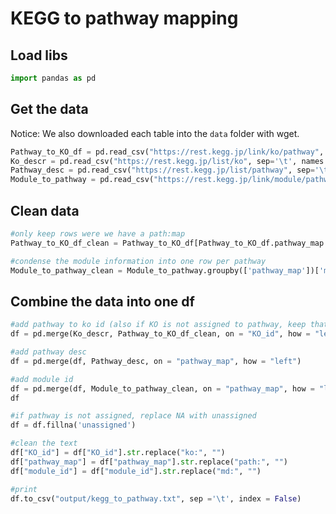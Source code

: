 # KEGG to pathway mapping

## Load libs

```python
import pandas as pd
```

## Get the data

Notice: We also downloaded each table into the `data` folder with wget.

```python
Pathway_to_KO_df = pd.read_csv("https://rest.kegg.jp/link/ko/pathway", sep='\t', names = ['pathway_map', 'KO_id'])
Ko_descr = pd.read_csv("https://rest.kegg.jp/list/ko", sep='\t', names = ['KO_id', 'KO_desc'])
Pathway_desc = pd.read_csv("https://rest.kegg.jp/list/pathway", sep='\t', names = ['pathway_map', 'pathway_desc'])
Module_to_pathway = pd.read_csv("https://rest.kegg.jp/link/module/pathway", sep='\t', names = ['pathway_map', 'module_id'])
```

## Clean data

```python
#only keep rows were we have a path:map
Pathway_to_KO_df_clean = Pathway_to_KO_df[Pathway_to_KO_df.pathway_map.str.startswith('path:map')]

#condense the module information into one row per pathway
Module_to_pathway_clean = Module_to_pathway.groupby(['pathway_map'])['module_id'].apply(','.join).reset_index()
```


## Combine the data into one df

```python
#add pathway to ko id (also if KO is not assigned to pathway, keep that KO)
df = pd.merge(Ko_descr, Pathway_to_KO_df_clean, on = "KO_id", how = "left")

#add pathway desc
df = pd.merge(df, Pathway_desc, on = "pathway_map", how = "left")

#add module id
df = pd.merge(df, Module_to_pathway_clean, on = "pathway_map", how = "left")
df

#if pathway is not assigned, replace NA with unassigned
df = df.fillna('unassigned')

#clean the text
df["KO_id"] = df["KO_id"].str.replace("ko:", "")
df["pathway_map"] = df["pathway_map"].str.replace("path:", "")
df["module_id"] = df["module_id"].str.replace("md:", "")

#print
df.to_csv("output/kegg_to_pathway.txt", sep ='\t', index = False)
```